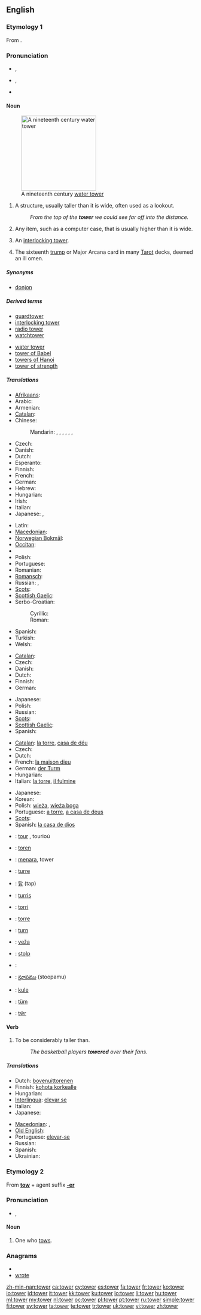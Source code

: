 {{also|Tower}}
==English==

===Etymology 1===
From {{etyl|ang}} {{term|torr|lang=ang}}.

===Pronunciation===
* {{a|RP}} {{IPA|/ˈtaʊ.ə(ɹ)/}}, {{SAMPA|/"taU.@r/}}
* {{a|GenAm}} {{IPA|/ˈtaʊ.ɚ/}}, {{SAMPA|/"taU.@`/}}
* {{audio|en-us-tower.ogg|Audio (US)}}
*: {{rhymes|aʊər}}

====Noun====
{{wikipedia}}
{{en-noun}}
[[Image:FtThomasTower.jpg|200px|right|thumb|A nineteenth century [[water tower]]]]

# A structure, usually taller than it is wide, often used as a lookout.
#: ''From the top of the '''tower''' we could see far off into the distance.''
# {{figuratively}} Any item, such as a computer case, that is usually higher than it is wide.
# {{informal}} An [[interlocking tower]].
# The sixteenth [[trump]] or Major Arcana card in many [[w:Tarot|Tarot]] decks, deemed an ill omen.

=====Synonyms=====
* [[donjon]]

=====Derived terms=====
{{rel-top|terms derived from ''tower (noun)''}}
* [[guardtower]]
* [[interlocking tower]]
* [[radio tower]]
* [[watchtower]]
{{rel-mid}}
* [[water tower]]
* [[tower of Babel]]
* [[towers of Hanoi]]
* [[tower of strength]]
{{rel-bottom}}

=====Translations=====
{{trans-top|structure}}
* [[Afrikaans]]: {{t-|af|toring|xs=Afrikaans}}
* Arabic: {{t-|ar|برج|m|alt=بُرْج|tr=burj}}
* Armenian: {{t-|hy|աշտարակ|tr=aštarak}}
* [[Catalan]]: {{t-|ca|torre|f}}
* Chinese:
*: Mandarin: {{t|cmn|塔樓|sc=Hani}}, {{t|cmn|塔楼|tr=tǎlóu|sc=Hani}}, {{t-|cmn|塔|tr=tǎ|sc=Hani}}, {{t-|cmn|樓閣|sc=Hani}}, {{t-|cmn|楼阁|tr=lóugé|sc=Hani}}, {{t|cmn|樓臺|sc=Hani}}, {{t|cmn|楼台|tr=lóutái|sc=Hani}}
* Czech: {{t+|cs|věž|f}}
* Danish: {{t-|da|tårn|n}}
* Dutch: {{t+|nl|toren|m}}
* Esperanto: {{t-|eo|turo|xs=Esperanto}}
* Finnish: {{t+|fi|torni}}
* French: {{t+|fr|tour|f}}
* German: {{t+|de|Turm|m}}
* Hebrew: {{t+|he|מגדל|m|tr=migdal}}
* Hungarian: {{t+|hu|torony}}
* Irish: {{t-|ga|túr|m|xs=Irish}}
* Italian: {{t+|it|torre|f}}
* Japanese: {{t+|ja|塔|tr=tō}}, {{t|ja|タワー|tr=tawā}}
{{trans-mid}}
* Latin: {{t+|la|turris}}
* [[Macedonian]]: {{t-|mk|кула|f|tr=kùla}}
* [[Norwegian Bokmål]]: {{tø|nb|tårn|n}}
* [[Occitan]]: {{t-|oc|torre|f|xs=Occitan}}
* {{trreq|Old English}}
* Polish: {{t+|pl|wieża|f}}
* Portuguese: {{t+|pt|torre}}
* Romanian: {{t+|ro|turn}}
* [[Romansch]]: {{t|rm|tur|m}}
* Russian: {{t+|ru|башня|f|tr=bášnja}}, {{t+|ru|вышка|f|tr=výška}}
* [[Scots]]: {{tø|sco|tour|xs=Scots}}
* [[Scottish Gaelic]]: {{t-|gd|tùr|m|xs=Scottish Gaelic}}
* Serbo-Croatian:
*: Cyrillic: {{tø|sh|торањ|m|sc=Cyrl|xs=Serbo-Croatian}}
*: Roman: {{tø|sh|toranj|m|xs=Serbo-Croatian}}
* Spanish: {{t+|es|torre|f}}
* Turkish: {{t+|tr|kule}}
* Welsh: {{t+|cy|tŵr|m|xs=Welsh}}
{{trans-bottom}}

{{trans-top|''(figuratively)'' any item that is higher than it is wide}}
* [[Catalan]]: {{t-|ca|torre|f}}
* Czech: {{t+|cs|věž|f}}
* Danish: {{t-|da|tårn|n}}
* Dutch: {{t+|nl|toren|m}}
* Finnish: {{t+|fi|torni}}
* German: {{t+|de|Turm|m}}
{{trans-mid}}
* Japanese: {{t|ja|タワー|tr=tawā}}
* Polish: {{t+|pl|wieża|f}}
* Russian: {{t+|ru|башня|f|tr=bášnja}}
* [[Scots]]: {{tø|sco|tour|xs=Scots}}
* [[Scottish Gaelic]]: {{t-|gd|tùr|m|xs=Scottish Gaelic}}
* Spanish: {{t+|es|torre|f}}
{{trans-bottom}}

{{trans-top|Tarot card}}
* [[Catalan]]: [[la torre]], [[casa de déu]]
* Czech: {{t+|cs|věž|f}}
* Dutch: {{t+|nl|toren}}
* French: [[la maison dieu]]
* German: [[der Turm]]
* Hungarian: {{t+|hu|torony}}
* Italian: [[la torre]], [[il fulmine]]
{{trans-mid}}
* Japanese: {{t+|ja|塔}}
* Korean: {{t+|ko|탑|sc=Hang}}
* Polish: [[wieża]], [[wieża boga]]
* Portuguese: [[a torre]], [[a casa de deus]]
* [[Scots]]: {{tø|sco|tour|xs=Scots}}
* Spanish: [[la casa de dios]]
{{trans-bottom}}

{{checktrans-top}}
* {{ttbc|Breton}}: [[tour#Breton|tour]] {{m}}, tourioù {{p}}
* {{ttbc|Dutch}}: [[toren]] {{m}}
* {{ttbc|Indonesian}}: [[menara]], tower
* {{ttbc|Interlingua}}: [[turre]]
* {{ttbc|Korean}}: [[탑]] (tap)
* {{ttbc|Latin}}: [[turris]] {{f}}
* {{ttbc|Maltese}}: [[torri]] {{m}}
{{trans-mid}}
* {{ttbc|Portuguese}}: [[torre]] {{f}}
* {{ttbc|Romanian}}: [[turn#Romanian|turn]] {{n}}
* {{ttbc|Slovak}}: [[veža]] {{f}}
* {{ttbc|Slovene}}: [[stolp]] {{m}}
* {{ttbc|Swedish}}: {{l|sv|torn}}
* {{ttbc|Telugu}}: [[స్తూపము]] (stoopamu)
* {{ttbc|Turkish}}: [[kule]]
* {{ttbc|Volapük}}: [[tüm]]
* {{ttbc|Welsh}}: [[tŵr]]
{{trans-bottom}}

====Verb====
{{en-verb|towers|towering|towered}}

# To be considerably taller than.
#: ''The basketball players '''towered''' over their fans''.

=====Translations=====
{{trans-top|to be considerably taller than}}
* Dutch: [[bovenuittorenen]]
* Finnish: [[kohota korkealle]]
* Hungarian: {{t|hu|tornyosul}}
* [[Interlingua]]: [[elevar se]]
* Italian: {{t-|it|torreggiare}}
* Japanese: {{t|ja|そびえ立つ|tr=sobie tatsu}}
{{trans-mid}}
* [[Macedonian]]: {{t|mk|се извишува|tr=se izvíšuva}},  {{t|mk|надраснува|tr=nadrásnuva}}
* [[Old English]]: {{t-|ang|hlifian|xs=Old English}}
* Portuguese: [[elevar-se]]
* Russian: {{t+|ru|возвышаться|tr=vozvyšát’s’a}} {{impf}}
* Spanish: {{t-|es|sobresalir}}
* Ukrainian: {{t|uk|височіти|xs=Ukrainian}}
{{trans-bottom}}

===Etymology 2===
From '''[[tow]]''' + agent suffix '''[[-er]]'''

===Pronunciation===
* {{a|UK}} {{IPA|/ˈtəʊ.ə(ɹ)/}}, {{SAMPA|/"t@U.@(r)/}}

====Noun====
{{en-noun}}

# One who [[tow]]s.

===Anagrams===
* {{alphagram|eortw}}
* [[wrote#English|wrote]]

[[zh-min-nan:tower]]
[[ca:tower]]
[[cy:tower]]
[[es:tower]]
[[fa:tower]]
[[fr:tower]]
[[ko:tower]]
[[io:tower]]
[[id:tower]]
[[it:tower]]
[[kk:tower]]
[[ku:tower]]
[[lo:tower]]
[[li:tower]]
[[hu:tower]]
[[ml:tower]]
[[my:tower]]
[[nl:tower]]
[[oc:tower]]
[[pl:tower]]
[[pt:tower]]
[[ru:tower]]
[[simple:tower]]
[[fi:tower]]
[[sv:tower]]
[[ta:tower]]
[[te:tower]]
[[tr:tower]]
[[uk:tower]]
[[vi:tower]]
[[zh:tower]]